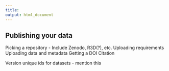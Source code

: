 ```yaml
---
title: 
output: html_document
---
```


## Publishing your data


Picking a repository
 - Include Zenodo, R3D(?), etc.
Uploading requirements
Uploading data and metadata
Getting a DOI
Citation

Version unique ids for datasets - mention this
